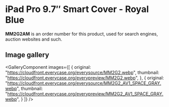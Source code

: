 
# iPad Pro 9.7″ Smart Cover - Royal Blue

<Callout type='info' emoji='👉🏻'>**MM2G2AM** is an order number for this product, used for search engines, auction websites and such.</Callout>

## Image gallery

<GalleryComponent
    images={[
      {
        original: "https://cloudfront.everycase.org/everysource/MM2G2.webp",
        thumbnail: "https://cloudfront.everycase.org/everypreview/MM2G2.webp",
      },
      {
        original: "https://cloudfront.everycase.org/everysource/MM2G2_AV1_SPACE_GRAY.webp",
        thumbnail: "https://cloudfront.everycase.org/everypreview/MM2G2_AV1_SPACE_GRAY.webp",
      }
    ]}
  />
